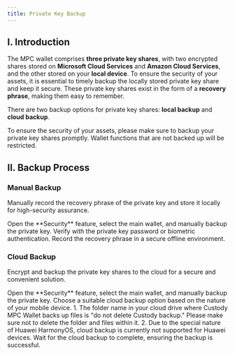 ```yaml
---
title: Private Key Backup
---
```


## I. Introduction

The MPC wallet comprises **three private key shares**, with two encrypted shares stored on **Microsoft Cloud Services** and **Amazon Cloud Services**, and the other stored on your **local device**. To ensure the security of your assets, it is essential to timely backup the locally stored private key share and keep it secure. These private key shares exist in the form of a **recovery phrase**, making them easy to remember.

There are two backup options for private key shares: **local backup** and **cloud backup**.

<Warning>
To ensure the security of your assets, please make sure to backup your private key shares promptly. Wallet functions that are not backed up will be restricted.
</Warning>

## II. Backup Process

### **Manual Backup**

Manually record the recovery phrase of the private key and store it locally for high-security assurance.

<Steps>
<Step title="Open Private Key Backup Feature">
    Open the **Security** feature, select the main wallet, and manually backup the private key.
</Step>
<Step title="Enter Private Key Password">
    Verify with the private key password or biometric authentication.
</Step>
<Step title="View Recovery Phrase and Save">
    Record the recovery phrase in a secure offline environment.
</Step>
</Steps>

### **Cloud Backup**

Encrypt and backup the private key shares to the cloud for a secure and convenient solution.

<Steps>
<Step title="Open Private Key Backup Feature">
    Open the **Security** feature, select the main wallet, and manually backup the private key.
</Step>
<Step title="Select Cloud Drive">
    Choose a suitable cloud backup option based on the nature of your mobile device.
    <Warning>
1. The folder name in your cloud drive where Custody MPC Wallet backs up files is "do not delete Custody backup." Please make sure not to delete the folder and files within it.
2. Due to the special nature of Huawei HarmonyOS, cloud backup is currently not supported for Huawei devices.
</Warning>
</Step>
<Step title="Cloud Backup">
    Wait for the cloud backup to complete, ensuring the backup is successful.
</Step>
</Steps>